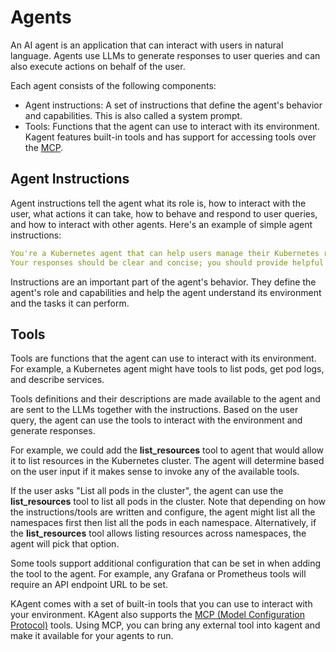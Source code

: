 # Agents

An AI agent is an application that can interact with users in natural language. Agents use LLMs to generate responses to user queries and can also execute actions on behalf of the user.

Each agent consists of the following components:

- Agent instructions: A set of instructions that define the agent's behavior and capabilities. This is also called a system prompt.
- Tools: Functions that the agent can use to interact with its environment. Kagent features built-in tools and has support for accessing tools over the [MCP](https://github.com/modelcontextprotocol).

## Agent Instructions

Agent instructions tell the agent what its role is, how to interact with the user, what actions it can take, how to behave and respond to user queries, and how to interact with other agents. Here's an example of simple agent instructions:

```yaml
You're a Kubernetes agent that can help users manage their Kubernetes resources.
Your responses should be clear and concise; you should provide helpful information and guidance to users.
```

Instructions are an important part of the agent's behavior. They define the agent's role and capabilities and help the agent understand its environment and the tasks it can perform.

## Tools

Tools are functions that the agent can use to interact with its environment. For example, a Kubernetes agent might have tools to list pods, get pod logs, and describe services.

Tools definitions and their descriptions are made available to the agent and are sent to the LLMs together with the instructions. Based on the user query, the agent can use the tools to interact with the environment and generate responses.

For example, we could add the **list_resources** tool to agent that would allow it to list resources in the Kubernetes cluster. The agent will determine based on the user input if it makes sense to invoke any of the available tools.

If the user asks "List all pods in the cluster", the agent can use the **list_resources** tool to list all pods in the cluster. Note that depending on how the instructions/tools are written and configure, the agent might list all the namespaces first then list all the pods in each namespace. Alternatively, if the **list_resources** tool allows listing resources across namespaces, the agent will pick that option.

Some tools support additional configuration that can be set in when adding the tool to the agent. For example, any Grafana or Prometheus tools will require an API endpoint URL to be set.

KAgent comes with a set of built-in tools that you can use to interact with your environment. KAgent also supports the [MCP (Model Configuration Protocol)](https://modelcontextprotocol.io/introduction) tools. Using MCP, you can bring any external tool into kagent and make it available for your agents to run.
